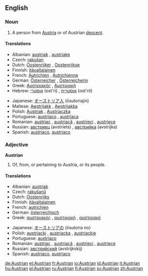 ==English==

===Noun===
{{en-noun}}

# A person from [[Austria]] or of Austrian [[descent]].

====Translations====
{{trans-top|Austrian person}}
*Albanian: [[austriak]] {{m}}, [[austriake]] {{f}}
*Czech: [[rakušan]]
*Dutch: [[Oostenrijker]] {{m}}, [[Oostenrijkse]] {{f}}
*Finnish: [[itävaltalainen]]
*French: [[Autrichien]] {{m}}, [[Autrichienne]] {{f}}
*German: [[Österreicher]] {{m}}, [[Österreicherin]] {{f}}
*Greek: [[Αυστριακός]] {{m}}, [[Αυστριακή]] {{f}}
*Hebrew: [[אוסטרי]] (ost'ri) {{m}}, [[אוסטרית]] (ost'rit) {{f}}
{{trans-mid}}
*Japanese: [[オーストリア人]] (ōsutoriajin)
*Maltese: [[Awstrijakk]] {{m}}, [[Awstrijakka]] {{f}}
*Polish: [[Austriak]] {{m}}, [[Austriaczka]] {{f}}
*Portuguese: [[austríaco]] {{m}}, [[austríaca]] {{f}}
*Romanian: [[austriac]] {{m}}, [[austriacă]] {{f}}, [[austrieci]] {{p}}, [[austriece]] {{f|p}}
*Russian: [[австриец]] (avstríets) {{m}}, [[австрийка]] (avstríjka) {{f}}
*Spanish: [[austriaco]], [[austríaco]]
{{trans-bottom}}

===Adjective===
'''Austrian'''

# Of, from, or pertaining to Austria, or its people.

====Translations====
{{trans-top|related to Austria}}
*Albanian: [[austriak]]
*Czech: [[rakušanů]]
*Dutch: [[Oostenrijks]]
*Finnish: [[itävaltalainen]]
*French: [[autrichien]]
*German: [[österreichisch]]
*Greek: [[αυστριακός]] {{m}}, [[αυστριακή]] {{f}}, [[αυστριακό]] {{n}}
{{trans-mid}}
*Japanese: [[オーストリアの]] (ōsutoria no)
*Polish: [[austriacki]] {{m}}, [[austriacka]] {{f}}, [[austriackie]] {{n}}
*Portuguese: [[austríaco]]
*Romanian: [[austriac]] {{m}}, [[austriacă]] {{f}}, [[austrieci]] {{m|p}}, [[austriece]] {{f|p}}
*Russian: [[австрийский]] (avstríjkskij)
*Spanish: [[austriaco]], [[austríaco]]
{{trans-bottom}}

[[de:Austrian]]
[[et:Austrian]]
[[fr:Austrian]]
[[io:Austrian]]
[[id:Austrian]]
[[it:Austrian]]
[[hu:Austrian]]
[[pl:Austrian]]
[[ru:Austrian]]
[[fi:Austrian]]
[[sv:Austrian]]
[[zh:Austrian]]